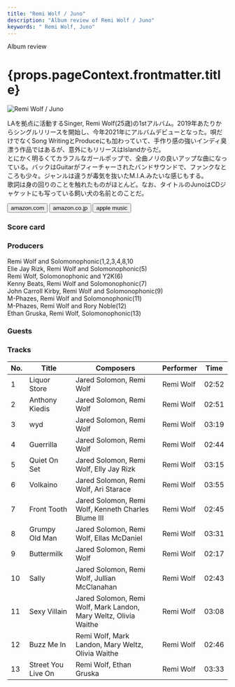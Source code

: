 ```yaml
---
title: "Remi Wolf / Juno"
description: "Album review of Remi Wolf / Juno"
keywords: " Remi Wolf, Juno"
---
```





<p className="largeP">Album review</p>
<h1 className="h1--no--margin">{props.pageContext.frontmatter.title}</h1>

<Row  className="image-card-group">
	<Column colMd={"3"} colLg={"4"} noGutterMdLeft="">
       <ImageCard>

![Remi Wolf / Juno](../../images/cd/remiwolf1L.jpg)

</ImageCard>
	</Column>
	<Column colMd={"4"} colLg={"8"} noGutterMdLeft="">
		<p>
			LAを拠点に活動するSinger, Remi Wolf(25歳)の1stアルバム。2019年あたりからシングルリリースを開始し、今年2021年にアルバムデビューとなった。唄だけでなくSong WritingとProduceにも加わっていて、手作り感の強いインディ臭漂う作品ではあるが、意外にもリリースはIslandからだ。
			<br/>とにかく明るくてカラフルなガールポップで、全曲ノリの良いアップな曲になっている。バックはGuitarがフィーチャーされたバンドサウンドで、ファンクなところも少々。ジャンルは違うが毒気を抜いたM.I.A.みたいな感じもする。
			<br/>歌詞は身の回りのことを触れたものがほとんど。なお、タイトルのJunoはCDジャケットにも写っている飼い犬の名前とのことだ。
		</p>
		<div>
		  <Button className="button-right-mergin"  href="https://amzn.to/3yZHT3y" kind="primary" size="small" renderIcon={ArrowUpRight24}>
  	    amazon.com
  	  </Button>
  	  <Button className="button-right-mergin"  href="https://amzn.to/3yZbU36" kind="secondary" size="small" renderIcon={ArrowUpRight24}>
  	    amazon.co.jp
  	  </Button>
			<Button className="button-right-mergin"  href="https://apple.co/32yUmia" kind="tertiary" size="small" renderIcon={ArrowUpRight24}>
  	   	apple music
  	  </Button>
			<AdvJS2/>
		</div>
	</Column>
</Row>
<Row >
	<Column colMd={"4"} colLg={"4"} noGutterMdLeft="">
		<div>
		  <h3>Score card</h3>
			<SliderJS1 value="5" />
		  <SliderJS2 value="2" />
			<SliderJS3 value="1" />
		  <SliderJS4 value="9" />
		</div>
	</Column>
	<Column colMd={"8"} colLg={"8"} noGutterMdLeft="">
		<div>
			<h3>Producers</h3>
			<p>
				Remi Wolf and  Solomonophonic(1,2,3,4,8,10
				<br/>Elie Jay Rizk, Remi Wolf and Solomonophonic(5)
				<br/>Remi Wolf, Solomonophonic and Y2K(6)
				<br/>Kenny Beats, Remi Wolf and Solomonophonic(7)
				<br/>John Carroll Kirby, Remi Wolf and Solomonophonic(9)
				<br/>M-Phazes, Remi Wolf and Solomonophonic(11)
				<br/>M-Phazes, Remi Wolf and Rory Noble(12)
				<br/>Ethan Gruska, Remi Wolf, Solomonophonic(13)
			</p>
			<h3>Guests</h3>
			<p>
			</p>
		</div>
	</Column>
</Row>

<h3>Tracks</h3>

| No. | Title              | Composers                                                        | Performer | Time  |
| --- | ------------------ | ---------------------------------------------------------------- | --------- | ----- |
| 1   | Liquor Store       | Jared Solomon, Remi Wolf                                         | Remi Wolf | 02:52 |
| 2   | Anthony Kiedis     | Jared Solomon, Remi Wolf                                         | Remi Wolf | 02:51 |
| 3   | wyd                | Jared Solomon, Remi Wolf                                         | Remi Wolf | 03:19 |
| 4   | Guerrilla          | Jared Solomon, Remi Wolf                                         | Remi Wolf | 02:44 |
| 5   | Quiet On Set       | Jared Solomon, Remi Wolf, Elly Jay Rizk                          | Remi Wolf | 03:15 |
| 6   | Volkaino           | Jared Solomon, Remi Wolf, Ari Starace                            | Remi Wolf | 03:55 |
| 7   | Front Tooth        | Jared Solomon, Remi Wolf, Kenneth Charles Blume III              | Remi Wolf | 02:45 |
| 8   | Grumpy Old Man     | Jared Solomon, Remi Wolf, Ellas McDaniel                         | Remi Wolf | 03:31 |
| 9   | Buttermilk         | Jared Solomon, Remi Wolf                                         | Remi Wolf | 02:17 |
| 10  | Sally              | Jared Solomon, Remi Wolf, Jullian McClanahan                     | Remi Wolf | 02:43 |
| 11  | Sexy Villain       | Jared Solomon, Remi Wolf, Mark Landon, Mary Weltz, Olivia Waithe | Remi Wolf | 03:08 |
| 12  | Buzz Me In         | Remi Wolf, Mark Landon, Mary Weltz, Olivia Waithe                | Remi Wolf | 02:46 |
| 13  | Street You Live On | Remi Wolf, Ethan Gruska                                          | Remi Wolf | 03:33 |
